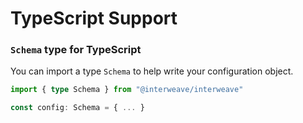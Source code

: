 # TypeScript Support

### `Schema` type for TypeScript

You can import a type `Schema` to help write your configuration object.

```ts
import { type Schema } from "@interweave/interweave"

const config: Schema = { ... }
```
